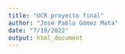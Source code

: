 ```yaml
---
title: "UCR proyecto final"
author: "Jose Pablo Gómez Mata"
date: "7/19/2022"
output: html_document
---
```

